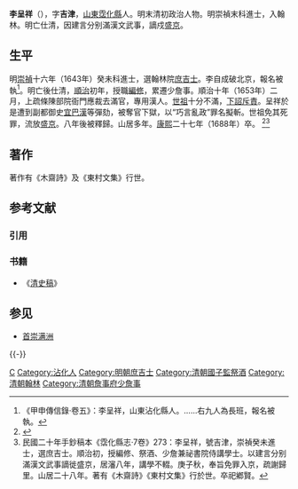 {{明清人物信息框
| 姓名 = 李呈祥
| 原名 =
| 圖片名稱 = 
| 圖片大小 = 220px
| 圖片說明 = 
| 最高職務 = 大明翰林院庶吉士<br>大清詹事府少詹事
| 國家 = 
| 爵位 =
| 籍貫 = [[山東|山東]][[霑化縣|霑化縣]]
| 族裔 = 
| 字號 = 字吉津，號東村
| 室名 = 
| 諡號 = 
| 出生日期 = 生年不詳
| 出生地點 = 
| 逝世日期 = 清康熙二十七年（1688年）
| 逝世地點 = 
| 墓葬 =
| 配偶 =
| 親屬 = 
| 出身 = 
*崇禎十六年癸未科進士出身
| 經歷 = 
| 著作 =
}}

'''李呈祥'''（{{bd|？||1688年|catIdx=L李}}），字'''吉津'''，[[山東|山東]][[霑化縣|霑化縣]]人。明末清初政治人物。明崇禎末科進士，入翰林。明亡仕清，因建言分别滿漢文武事，謫戍[[盛京|盛京]]。

==生平==
明[[崇禎|崇禎]]十六年（1643年）癸未科進士，選翰林院[[庶吉士|庶吉士]]。李自成破北京，報名被執<ref>《甲申傳信錄·卷五》：李呈祥，山東沾化縣人。……右九人為長班，報名被執。</ref>。明亡後仕清，[[順治|順治]]初年，授職[[編修|編修]]，累遷少詹事。順治十年（1653年）二月，上疏條陳部院衙門應裁去滿官，專用漢人。[[順治帝|世祖]]十分不滿，[[首崇满洲|下詔斥責]]。呈祥於是遭到副都御史[[宜巴漢|宜巴漢]]等彈劾，被奪官下獄，以“巧言亂政”罪名擬斬。世祖免其死罪，流放[[盛京|盛京]]。八年後被釋歸。山居多年。[[康熙|康熙]]二十七年（1688年）卒。
<ref>{{cite book |title=[[清史稿|清史稿]]|page=卷244·列傳三十一}}</ref><ref>民國二十年手鈔稿本《霑化縣志·7卷》273：李呈祥，號吉津，崇禎癸未進士，選庶吉士。順治初，授編修、祭酒、少詹兼祕書院侍講學士。以建言分别滿漢文武事謫徙盛京，居瀋八年，講學不輟。庚子秋，奉旨免罪入京，疏謝歸里。山居二十八年。著有《木齋詩》《東村文集》行於世。卒祀鄕賢。</ref>

==著作==
著作有《木齋詩》及《東村文集》行世。

== 参考文献 ==
=== 引用 ===
{{Reflist}}

=== 书籍 ===
*《[[清史稿|清史稿]]》

== 参见 ==
* [[首崇满洲|首崇满洲]]

{{-}}
{{崇禎十六年癸未科殿試金榜}}

{{Authority control}}

{{DEFAULTSORT:Li李}}
[[Category:李姓|C]]
[[Category:沾化人|Category:沾化人]]
[[Category:明朝庶吉士|Category:明朝庶吉士]]
[[Category:清朝國子監祭酒|Category:清朝國子監祭酒]]
[[Category:清朝翰林|Category:清朝翰林]]
[[Category:清朝詹事府少詹事|Category:清朝詹事府少詹事]]